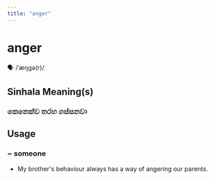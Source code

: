 ```yaml
---
title: "anger"
---
```


# anger

🗣️ /ˈæŋɡə(r)/

## Sinhala Meaning(s)

### කෙනෙක්ව තරහ ගස්සනවා

## Usage

### ~ someone

- My brother's behaviour always has a way of angering our parents.

